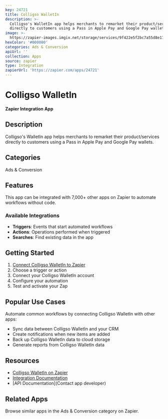 ```yaml
---
key: 24721
title: Colligso WalletIn
description: >-
  Colligso's WalletIn app helps merchants to remarket their product/services
  directly to customers using a Pass in Apple Pay and Google Pay wallets.
image: >-
  https://zapier-images.imgix.net/storage/services/9f422e5f2bc7a55d8e17a3812b407848.png?auto=format%2Ccompress&ixlib=python-3.0.0&q=50
hexColor: '#000000'
categories: Ads & Conversion
apiUrl: ''
collection: Apps
source: zapier
type: Integration
zapierUrl: 'https://zapier.com/apps/24721'
---
```

# Colligso WalletIn

**Zapier Integration App**

## Description

Colligso's WalletIn app helps merchants to remarket their product/services directly to customers using a Pass in Apple Pay and Google Pay wallets.

## Categories

Ads & Conversion

## Features

This app can be integrated with 7,000+ other apps on Zapier to automate workflows without code.

### Available Integrations

- **Triggers**: Events that start automated workflows
- **Actions**: Operations performed when triggered
- **Searches**: Find existing data in the app

## Getting Started

1. [Connect Colligso WalletIn to Zapier](https://zapier.com/apps/24721)
2. Choose a trigger or action
3. Connect your Colligso WalletIn account
4. Configure your automation
5. Test and activate your Zap

## Popular Use Cases

Automate common workflows by connecting Colligso WalletIn with other apps:

- Sync data between Colligso WalletIn and your CRM
- Create notifications when new items are added
- Back up Colligso WalletIn data to cloud storage
- Generate reports from Colligso WalletIn data

## Resources

- [Colligso WalletIn on Zapier](https://zapier.com/apps/24721)
- [Integration Documentation](https://zapier.com/apps/24721/integrations)
- [API Documentation](Contact app developer)

## Related Apps

Browse similar apps in the Ads & Conversion category on Zapier.
